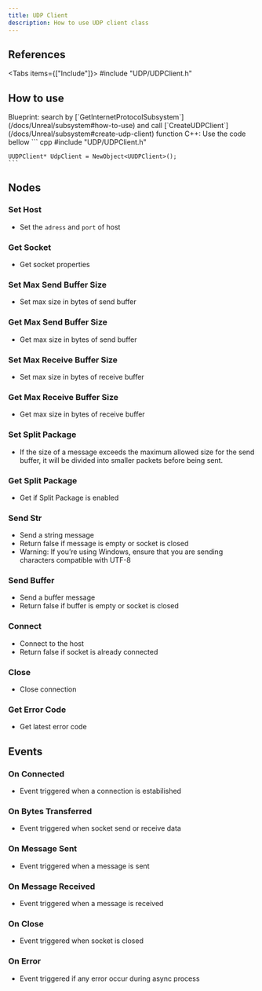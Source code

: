 ```yaml
---
title: UDP Client
description: How to use UDP client class
---
```



## References

<Tabs items={["Include"]}>
    <Tab value="Include">#include "UDP/UDPClient.h"</Tab>
</Tabs>

## How to use

<Steps>
  <Step>
    Blueprint: search by [`GetInternetProtocolSubsystem`](/docs/Unreal/subsystem#how-to-use) and call [`CreateUDPClient`](/docs/Unreal/subsystem#create-udp-client) function
  </Step>
  <Step>
    C++: Use the code bellow
    ``` cpp
    #include "UDP/UDPClient.h"

    UUDPClient* UdpClient = NewObject<UUDPClient>();
    ```

  </Step>
</Steps>

## Nodes

### Set Host

-   Set the `adress` and `port` of host
    <ImageZoom
        src="/img/client-side/udp/sethost.png"
        alt="UDP client"
        width={262}
        height={213}
    />

### Get Socket

-   Get socket properties
    <ImageZoom
        src="/img/client-side/udp/getsocket.png"
        alt="UDP client"
        width={130}
        height={56}
    />

### Set Max Send Buffer Size

-   Set max size in bytes of send buffer
    <ImageZoom
        src="/img/client-side/udp/setmaxsendbuffer.png"
        alt="UDP client"
        width={213}
        height={134}
    />

### Get Max Send Buffer Size

-   Get max size in bytes of send buffer
    <ImageZoom
        src="/img/client-side/udp/getmaxsendbuffer.png"
        alt="UDP client"
        width={227}
        height={76}
    />

### Set Max Receive Buffer Size

-   Set max size in bytes of receive buffer
    <ImageZoom
        src="/img/client-side/udp/setmaxreceivebuffer.png"
        alt="UDP client"
        width={230}
        height={134}
    />

### Get Max Receive Buffer Size

-   Get max size in bytes of receive buffer
    <ImageZoom
        src="/img/client-side/udp/getmaxreceivebuffer.png"
        alt="UDP client"
        width={231}
        height={76}
    />

### Set Split Package

-   If the size of a message exceeds the maximum allowed size for the send buffer, it will be divided into smaller packets before being sent.
    <ImageZoom
        src="/img/client-side/udp/setsplitpackage.png"
        alt="UDP client"
        width={170}
        height={136}
    />

### Get Split Package

-   Get if Split Package is enabled
    <ImageZoom
        src="/img/client-side/udp/getsplitpackage.png"
        alt="UDP client"
        width={227}
        height={76}
    />

### Send Str

-   Send a string message
-   Return false if message is empty or socket is closed
-   Warning: If you’re using Windows, ensure that you are sending characters compatible with UTF-8
    <ImageZoom
        src="/img/client-side/udp/sendstr.png"
        alt="UDP client"
        width={229}
        height={134}
    />

### Send Buffer

-   Send a buffer message
-   Return false if buffer is empty or socket is closed
    <ImageZoom
        src="/img/client-side/udp/sendbuffer.png"
        alt="UDP client"
        width={228}
        height={130}
    />

### Connect

-   Connect to the host
-   Return false if socket is already connected
    <ImageZoom
        src="/img/client-side/udp/connect.png"
        alt="UDP client"
        width={207}
        height={94}
    />

### Close

-   Close connection
    <ImageZoom
        src="/img/client-side/udp/close.png"
        alt="UDP client"
        width={170}
        height={104}
    />

### Get Error Code

-   Get latest error code
    <ImageZoom
        src="/img/client-side/udp/geterrorcode.png"
        alt="UDP client"
        width={228}
        height={76}
    />

## Events

### On Connected

-   Event triggered when a connection is estabilished
    <ImageZoom
        src="/img/client-side/udp/onconnectedevent.png"
        alt="UDP client"
        width={225}
        height={186}
    />

### On Bytes Transferred

-   Event triggered when socket send or receive data
    <ImageZoom
        src="/img/client-side/udp/onbytestransferredevent.png"
        alt="UDP client"
        width={269}
        height={238}
    />

### On Message Sent

-   Event triggered when a message is sent
    <ImageZoom
        src="/img/client-side/udp/onmessagesentevent.png"
        alt="UDP client"
        width={246}
        height={212}
    />

### On Message Received

-   Event triggered when a message is received
    <ImageZoom
        src="/img/client-side/udp/onmessagereceivedevent.png"
        alt="UDP client"
        width={272}
        height={238}
    />

### On Close

-   Event triggered when socket is closed
    <ImageZoom
        src="/img/client-side/udp/oncloseevent.png"
        alt="UDP client"
        width={195}
        height={186}
    />

### On Error

-   Event triggered if any error occur during async process
    <ImageZoom
        src="/img/client-side/udp/onerrorevent.png"
        alt="UDP client"
        width={192}
        height={212}
    />
